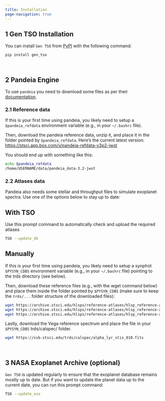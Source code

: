 ```yaml
---
title: Installation
page-navigation: true
---
```


## 1 Gen TSO Installation

You can install `Gen TSO` from [PyPI](https://pypi.org/project/gen_tso/) with the following command:

```bash
pip install gen_tso
```

<br>

## 2 Pandeia Engine

To use `pandeia` you need to download some files as per their [documentation](https://outerspace.stsci.edu/display/PEN/Pandeia+Engine+Installation).

### 2.1 Reference data

If this is your first time using pandeia, you likely need to setup a
`$pandeia_refdata` environment variable (e.g., in your `~/.bashrc` file).

Then, download the pandeia reference data, unzip it, and place
it in the folder pointed by `$pandeia_refdata`. Here's the current latest version: [https://stsci.app.box.com/v/pandeia-refdata-v3p2-jwst](https://stsci.app.box.com/v/pandeia-refdata-v3p2-jwst)

You should end up with something like this:

```bash
echo $pandeia_refdata
/home/USERNAME/data/pandeia_data-3.2-jwst
```

### 2.2 Atlases data

Pandeia also needs some stellar and throughput files to simulate exoplanet spectra.  Use one of the options below to stay up to date:

::: {.panel-tabset}
## With TSO

Use this prompt command to automatically check and upload the required atlases

```bash
TSO --update_db
```

## Manually

If this is your first time using pandeia, you likely need to setup a synphot
`$PYSYN_CDBS` environment variable (e.g., in your `~/.bashrc` file) pointing
to the trds directory (see below).

Then, download these reference files (e.g., with the wget command below) and
place them inside the folder pointed by `$PYSYN_CDBS` (make sure to keep the
`trds/...` folder structure of the downloaded files):

```bash
wget https://archive.stsci.edu/hlsps/reference-atlases/hlsp_reference-atlases_hst_multi_kurucz-1993-atlas_multi_v2_synphot4.tar
wget https://archive.stsci.edu/hlsps/reference-atlases/hlsp_reference-atlases_hst_multi_pheonix-models_multi_v3_synphot5.tar
wget https://archive.stsci.edu/hlsps/reference-atlases/hlsp_reference-atlases_hst_multi_everything_multi_v15_sed.tar
```

Lastly, download the Vega reference spectrum
and place the file in your `$PYSYN_CDBS` trds/calspec/ folder.

```bash
wget https://ssb.stsci.edu/trds/calspec/alpha_lyr_stis_010.fits
```


:::

<br>

## 3 NASA Exoplanet Archive (optional)

`Gen TSO` is updated regularly to ensure that the exoplanet database remains
mostly up to date.  But if you want to update the planet data up to the
current date, you can run this prompt command:


```bash
TSO --update_exo
```
